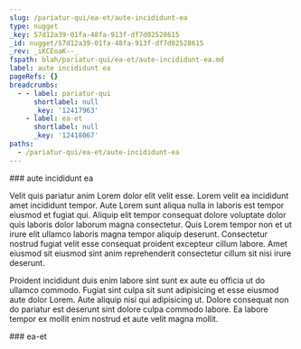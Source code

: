 ```yaml
---
slug: /pariatur-qui/ea-et/aute-incididunt-ea
type: nugget
_key: 57d12a39-01fa-48fa-913f-df7d02528615
_id: nugget/57d12a39-01fa-48fa-913f-df7d02528615
_rev: _iKCEoaK--_
fspath: blah/pariatur-qui/ea-et/aute-incididunt-ea.md
label: aute incididunt ea
pageRefs: {}
breadcrumbs:
  - - label: pariatur-qui
      shortlabel: null
      _key: '12417963'
    - label: ea-et
      shortlabel: null
      _key: '12418067'
paths:
  - /pariatur-qui/ea-et/aute-incididunt-ea
---
```


<NuggetArea>
<Nugget slug="/pariatur-qui/ea-et/aute-incididunt-ea" type="nugget" _key="57d12a39-01fa-48fa-913f-df7d02528615" _id="nugget/57d12a39-01fa-48fa-913f-df7d02528615" _rev="_iKCEoaK--_" fspath="blah/pariatur-qui/ea-et/aute-incididunt-ea.md" label="aute incididunt ea" paths="/pariatur-qui/ea-et/aute-incididunt-ea">
<NuggetBody>
### aute incididunt ea

Velit quis pariatur anim Lorem dolor elit velit esse. Lorem velit ea incididunt amet incididunt tempor. Aute Lorem sunt aliqua nulla in laboris est tempor eiusmod et fugiat qui. Aliquip elit tempor consequat dolore voluptate dolor quis laboris dolor laborum magna consectetur. Quis Lorem tempor non et ut irure elit ullamco laboris magna tempor aliquip deserunt. Consectetur nostrud fugiat velit esse consequat proident excepteur cillum labore. Amet eiusmod sit eiusmod sint anim reprehenderit consectetur cillum sit nisi irure deserunt.

Proident incididunt duis enim labore sint sunt ex aute eu officia ut do ullamco commodo. Fugiat sint culpa sit sunt adipisicing et esse eiusmod aute dolor Lorem. Aute aliquip nisi qui adipisicing ut. Dolore consequat non do pariatur est deserunt sint dolore culpa commodo labore. Ea labore tempor ex mollit enim nostrud et aute velit magna mollit.

</NuggetBody>
<Breadcrumbs>
<Crumbs>
<Crumb _key="12417963" label="pariatur-qui" /><Crumb _key="12418067" label="ea-et" />
</Crumbs>
</Breadcrumbs>
</Nugget>

<NuggetsInbound>
</NuggetsInbound>
<NuggetsOutbound>
</NuggetsOutbound>
</NuggetArea>
<PassagesInbound>
<Passage direction="inbound" type="passage" _key="12418067" _id="passage/12418067" _rev="_iKCEoZ2---" label="ea-et" passage="ea-et" fspath="blah/pariatur-qui/ea-et" paths="/pariatur-qui/ea-et" slug="/pariatur-qui/ea-et">
<NuggetBody>
### ea-et

</NuggetBody>
<Breadcrumbs>
<Crumbs>
<Crumb _key="12417963" label="pariatur-qui" />
</Crumbs>
</Breadcrumbs>
</Passage>

</PassagesInbound>
<PassagesOutbound>
</PassagesOutbound>
